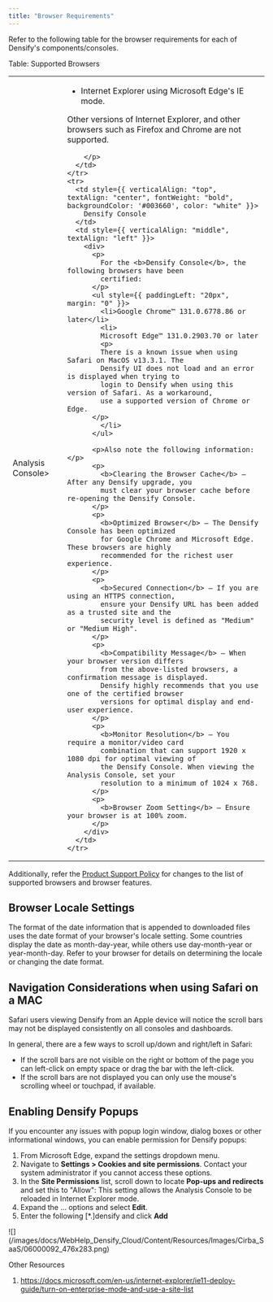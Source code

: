 ```yaml
---
title: "Browser Requirements"
---
```


Refer to the following table for the browser requirements for each of Densify's components/consoles.

Table: Supported Browsers

<table style={{ width: "100%", borderCollapse: "collapse" }}>
  <colgroup>
    <col style={{ width: "105px" }} />
    <col style={{ width: "468px" }} />
  </colgroup>
  <tbody>
    <tr>
      <td style={{ verticalAlign: "top", textAlign: "center", fontWeight: "bold", backgroundColor: '#003660', color: "white" }}>
        Analysis Console&gt;
      </td>
      <td style={{ verticalAlign: "middle", textAlign: "left" }}>
        <ul style={{ paddingLeft: "20px", margin: "0" }}>
          <li>Internet Explorer using Microsoft Edge's IE mode.</li>
        </ul>
        <p>
          <Note>
          Other versions of Internet Explorer, and other browsers
          such as Firefox and Chrome are not supported.
          </Note>

        </p>
      </td>
    </tr>
    <tr>
      <td style={{ verticalAlign: "top", textAlign: "center", fontWeight: "bold", backgroundColor: '#003660', color: "white" }}>
        Densify Console
      </td>
      <td style={{ verticalAlign: "middle", textAlign: "left" }}>
        <div>
          <p>
            For the <b>Densify Console</b>, the following browsers have been
            certified:
          </p>
          <ul style={{ paddingLeft: "20px", margin: "0" }}>
            <li>Google Chrome™ 131.0.6778.86 or later</li>
            <li>
            Microsoft Edge™ 131.0.2903.70 or later
            <p>
            There is a known issue when using Safari on MacOS v13.3.1. The
            Densify UI does not load and an error is displayed when trying to
            login to Densify when using this version of Safari. As a workaround,
            use a supported version of Chrome or Edge.
          </p>
            </li>
          </ul>
          
          <p>Also note the following information:</p>
          <p>
            <b>Clearing the Browser Cache</b> — After any Densify upgrade, you
            must clear your browser cache before re-opening the Densify Console.
          </p>
          <p>
            <b>Optimized Browser</b> — The Densify Console has been optimized
            for Google Chrome and Microsoft Edge. These browsers are highly
            recommended for the richest user experience.
          </p>
          <p>
            <b>Secured Connection</b> — If you are using an HTTPS connection,
            ensure your Densify URL has been added as a trusted site and the
            security level is defined as "Medium" or "Medium High".
          </p>
          <p>
            <b>Compatibility Message</b> — When your browser version differs
            from the above-listed browsers, a confirmation message is displayed.
            Densify highly recommends that you use one of the certified browser
            versions for optimal display and end-user experience.
          </p>
          <p>
            <b>Monitor Resolution</b> — You require a monitor/video card
            combination that can support 1920 x 1080 dpi for optimal viewing of
            the Densify Console. When viewing the Analysis Console, set your
            resolution to a minimum of 1024 x 768.
          </p>
          <p>
            <b>Browser Zoom Setting</b> — Ensure your browser is at 100% zoom.
          </p>
        </div>
      </td>
    </tr>
  </tbody>
</table>

Additionally, refer the [Product Support Policy](/images/docs/WebHelp_Densify_Cloud/Content/Resources/PDFs/Densify-Product-Support-Policy.pdf) for changes to the list of supported browsers and browser features.

## Browser Locale Settings

The format of the date information that is appended to downloaded files uses the date format of your browser's locale setting. Some countries display the date as month-day-year, while others use day-month-year or year-month-day. Refer to your browser for details on determining the locale or changing the date format.

## Navigation Considerations when using Safari on a MAC

Safari users viewing Densify from an Apple device will notice the scroll bars may not be displayed consistently on all consoles and dashboards.

In general, there are a few ways to scroll up/down and right/left in Safari:

* If the scroll bars are not visible on the right or bottom of the page you can left-click on empty space or drag the bar with the left-click.
* If the scroll bars are not displayed you can only use the mouse's scrolling wheel or touchpad, if available.

## Enabling Densify Popups

If you encounter any issues with popup login window, dialog boxes or other informational windows, you can enable permission for Densify popups:

1. From Microsoft Edge, expand the settings dropdown menu.
2. Navigate to **Settings > Cookies and site permissions**. Contact your system administrator if you cannot access these options.
3. In the **Site Permissions** list, scroll down to locate **Pop-ups and redirects** and set this to "Allow": This setting allows the Analysis Console to be reloaded in Internet Explorer mode.
4. Expand the ... options and select **Edit**.
5. Enter the following [\*.]densify and click **Add**

<Accordion title="Enabling Densify Pop-Ups">
<Frame>![](/images/docs/WebHelp_Densify_Cloud/Content/Resources/Images/Cirba_SaaS/06000092_476x283.png)</Frame>
</Accordion>


Other Resources

1. https://docs.microsoft.com/en-us/internet-explorer/ie11-deploy-guide/turn-on-enterprise-mode-and-use-a-site-list
